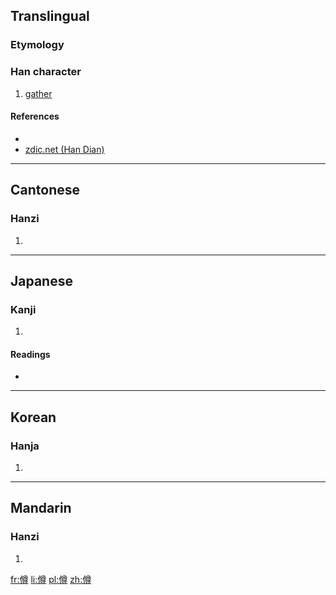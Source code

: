 ==Translingual==

===Etymology===
{{Han compound|人|尊|c1=s|t1=people|c2=p|ls=psc}}

===Han character===
{{Han char|rn=9|rad=人|as=12|sn=14|four=2824<sub>6</sub>|canj=人廿田戈 (OTWI)|ids=⿰[[亻]][[尊]]}}

# [[gather]]

====References====
* {{Han ref|kx=0116.170|dkj=01093|dj=0247.290|hdz=10221.080|uh=50D4|ud=20692|bh=E0F1|bd=57585}}
*[http://www.zdic.net/zd/zi/ZdicE5Zdic83Zdic94.htm zdic.net (Han Dian)]

----

==Cantonese==

===Hanzi===
{{yue-hanzi|jyut=[[zyun2]]|y=jyun2}}

# {{defn|lang=yue|sort=人12}}

----

==Japanese==

===Kanji===
{{ja-kanji|grade=|rs=人12}}

# {{defn|lang=ja|sort=人12}}

====Readings====
* {{ja-readings|on=[[そん]] (son)|kun=[[あつまる]] (atsumaru), [[おおい]] (ooi), [[うやうやしい]] (uyauyashii)}}

----

==Korean==

===Hanja===
{{ko-hanja|hangeul=준|rv=jun|mr=chun}}

# {{defn|lang=ko|sort=人12}}

----

==Mandarin==

===Hanzi===
{{cmn-hanzi|pin=[[wèi]] ([[wei4]]), [[zǔn]] ([[zun3]])|wg=wei<sup>4</sup>, tsun<sup>3</sup>}}

# {{defn|lang=cmn|sort=人12}}

[[fr:僔]]
[[li:僔]]
[[pl:僔]]
[[zh:僔]]